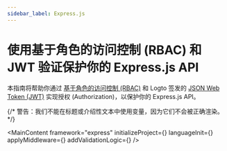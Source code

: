 ```yaml
---
sidebar_label: Express.js
---
```




# 使用基于角色的访问控制 (RBAC) 和 JWT 验证保护你的 Express.js API

本指南将帮助你通过 [基于角色的访问控制 (RBAC)](/authorization/role-based-access-control) 和 Logto 签发的 [JSON Web Token (JWT)](https://auth.wiki/jwt) 实现授权 (Authorization)，以保护你的 Express.js API。

{/* 警告：我们不能在标题或介绍性文本中使用变量，因为它们不会被正确渲染。 */}

<MainContent
  framework="express"
  initializeProject={<InitProject />}
  languageInit={<Init />}
  applyMiddleware={<ApplyMiddleware />}
  addValidationLogic={<AddValidationLogic framework="express" />}
/>
